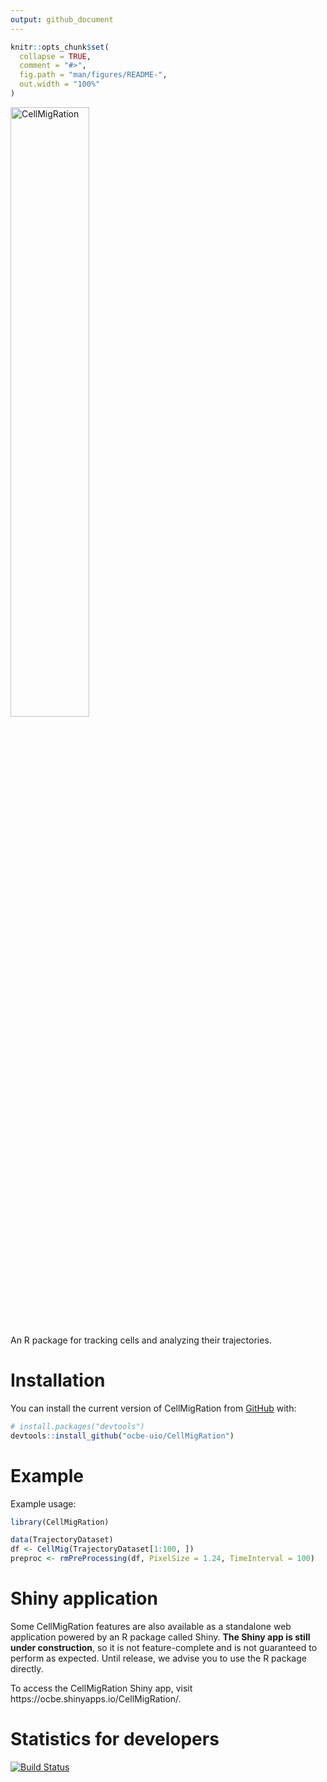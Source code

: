```yaml
---
output: github_document
---
```


<!-- README.md is generated from README.Rmd. Please edit that file -->

```r
knitr::opts_chunk$set(
  collapse = TRUE,
  comment = "#>",
  fig.path = "man/figures/README-",
  out.width = "100%"
)
```

<img src="CellMigRationLogo.png" width="50%" alt="CellMigRation">

An R package for tracking cells and analyzing their trajectories.

# Installation


You can install the current version of CellMigRation from [GitHub](https://github.com/) with:

``` r
# install.packages("devtools")
devtools::install_github("ocbe-uio/CellMigRation")
```

# Example

Example usage:

```r
library(CellMigRation)

data(TrajectoryDataset)
df <- CellMig(TrajectoryDataset[1:100, ])
preproc <- rmPreProcessing(df, PixelSize = 1.24, TimeInterval = 100)
```

# Shiny application

Some CellMigRation features are also available as a standalone web application powered by an R package called Shiny. **The Shiny app is still under construction**, so it is not feature-complete and is not guaranteed to perform as expected. Until release, we advise you to use the R package directly.

To access the CellMigRation Shiny app, visit https://ocbe.shinyapps.io/CellMigRation/.

# Statistics for developers

<!-- badges: start -->
[![Build Status](https://travis-ci.org/ocbe-uio/CellMigRation.svg?branch=master)](https://travis-ci.org/ocbe-uio/CellMigRation)
<!-- badges: end -->